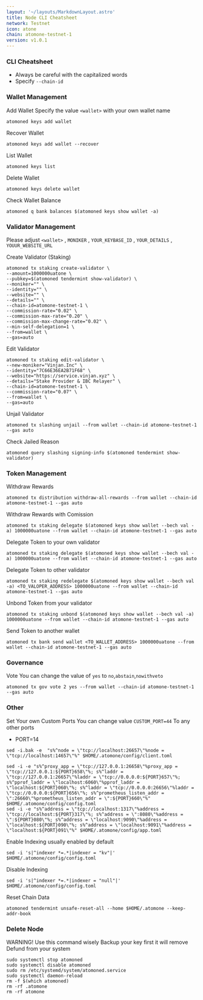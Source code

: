 ```yaml
---
layout: '~/layouts/MarkdownLayout.astro'
title: Node CLI Cheatsheet
network: Testnet
icon: atone
chain: atomone-testnet-1
version: v1.0.1
---
```


### CLI Cheatsheet

- Always be careful with the capitalized words
- Specify `--chain-id`

### Wallet Management

Add Wallet
Specify the value `<wallet>` with your own wallet name

```
atomoned keys add wallet
```

Recover Wallet
```
atomoned keys add wallet --recover
```

List Wallet
```
atomoned keys list
```

Delete Wallet
```
atomoned keys delete wallet
```

Check Wallet Balance
```
atomoned q bank balances $(atomoned keys show wallet -a)
```

### Validator Management

Please adjust `<wallet>` , `MONIKER` , `YOUR_KEYBASE_ID` , `YOUR_DETAILS` , `YOUUR_WEBSITE_URL`

Create Validator (Staking)
```
atomoned tx staking create-validator \
--amount=1000000uatone \
--pubkey=$(atomoned tendermint show-validator) \
--moniker="" \
--identity="" \
--website="" \
--details="" \
--chain-id=atomone-testnet-1 \
--commission-rate="0.02" \
--commission-max-rate="0.20" \
--commission-max-change-rate="0.02" \
--min-self-delegation=1 \
--from=wallet \
--gas=auto
```


Edit Validator
```
atomoned tx staking edit-validator \
--new-moniker="Vinjan.Inc" \
--identity="7C66E36EA2B71F68" \
--website="https://service.vinjan.xyz" \
--details="Stake Provider & IBC Relayer" \
--chain-id=atomone-testnet-1 \
--commission-rate="0.07" \
--from=wallet \
--gas=auto
```

Unjail Validator
```
atomoned tx slashing unjail --from wallet --chain-id atomone-testnet-1 --gas auto
```

Check Jailed Reason
```
atomoned query slashing signing-info $(atomoned tendermint show-validator)
```

### Token Management

Withdraw Rewards
```
atomoned tx distribution withdraw-all-rewards --from wallet --chain-id atomone-testnet-1 --gas auto
```

Withdraw Rewards with Comission
```
atomoned tx staking delegate $(atomoned keys show wallet --bech val -a) 1000000uatone --from wallet --chain-id atomone-testnet-1 --gas auto
```

Delegate Token to your own validator
```
atomoned tx staking delegate $(atomoned keys show wallet --bech val -a) 1000000uatone --from wallet --chain-id atomone-testnet-1 --gas auto
```

Delegate Token to other validator
```
atomoned tx staking redelegate $(atomoned keys show wallet --bech val -a) <TO_VALOPER_ADDRESS> 1000000uatone --from wallet --chain-id atomone-testnet-1 --gas auto
```

Unbond Token from your validator
```
atomoned tx staking unbond $(atomoned keys show wallet --bech val -a) 1000000uatone --from wallet --chain-id atomone-testnet-1 --gas auto
```

Send Token to another wallet
```
atomoned tx bank send wallet <TO_WALLET_ADDRESS> 1000000uatone --from wallet --chain-id atomone-testnet-1 --gas auto
```

### Governance 

Vote
You can change the value of `yes` to `no`,`abstain`,`nowithveto`

```
atomoned tx gov vote 2 yes --from wallet --chain-id atomone-testnet-1 --gas auto
```

### Other

Set Your own Custom Ports
You can change value `CUSTOM_PORT=44` To any other ports

- PORT=14
```  
sed -i.bak -e  "s%^node = \"tcp://localhost:26657\"%node = \"tcp://localhost:14657\"%" $HOME/.atomone/config/client.toml
```
```
sed -i -e "s%^proxy_app = \"tcp://127.0.0.1:26658\"%proxy_app = \"tcp://127.0.0.1:${PORT}658\"%; s%^laddr = \"tcp://127.0.0.1:26657\"%laddr = \"tcp://0.0.0.0:${PORT}657\"%; s%^pprof_laddr = \"localhost:6060\"%pprof_laddr = \"localhost:${PORT}060\"%; s%^laddr = \"tcp://0.0.0.0:26656\"%laddr = \"tcp://0.0.0.0:${PORT}656\"%; s%^prometheus_listen_addr = \":26660\"%prometheus_listen_addr = \":${PORT}660\"%" $HOME/.atomone/config/config.toml
sed -i -e "s%^address = \"tcp://localhost:1317\"%address = \"tcp://localhost:${PORT}317\"%; s%^address = \":8080\"%address = \":${PORT}080\"%; s%^address = \"localhost:9090\"%address = \"localhost:${PORT}090\"%; s%^address = \"localhost:9091\"%address = \"localhost:${PORT}091\"%" $HOME/.atomone/config/app.toml
```

Enable Indexing usually enabled by default
```
sed -i 's|^indexer *=.*|indexer = "kv"|' $HOME/.atomone/config/config.toml
```

Disable Indexing
```
sed -i 's|^indexer *=.*|indexer = "null"|' $HOME/.atomone/config/config.toml
```

Reset Chain Data
```
atomoned tendermint unsafe-reset-all --home $HOME/.atomone --keep-addr-book
```

### Delete Node

WARNING! Use this command wisely 
Backup your key first it will remove Defund from your system

```
sudo systemctl stop atomoned
sudo systemctl disable atomoned
sudo rm /etc/systemd/system/atomoned.service
sudo systemctl daemon-reload
rm -f $(which atomoned)
rm -rf .atomone
rm -rf atomone
```
